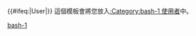 {{User language-1|bash|这个用户'''[[:Category:bash-1 使用者|刚开始]]'''编写'''[[:Category:bash 使用者|Bash]]'''脚本。|Bash}}<includeonly>{{#ifeq:{{NAMESPACE}}|User|[[Category:维基程序员|{{PAGENAME}}]]}}</includeonly><noinclude>{{clear}}
這個模板會將您放入[[:Category:bash-1 使用者]]中。
{{Complang|bash}}
[[Category:bash-1 使用者| ]]
[[Category:程式用戶框模板|bash-1]]</noinclude>